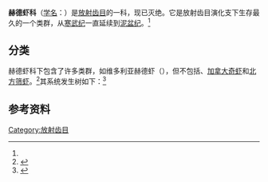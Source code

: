 {{Automatic taxobox
|taxon=Hurdiidae
|fossil_range={{Fossil range|521|400|reference=<ref name=Cambroraster2020>{{Cite journal|last=Liu|first=Yu|last2=Lerosey-Aubril|first2=Rudy|last3=Audo|first3=Denis|last4=Zhai|first4=Dayou|last5=Mai|first5=Huijuan|last6=Ortega-Hernández|first6=Javier|title=Occurrence of the eudemersal radiodont Cambroraster in the early Cambrian Chengjiang Lagerstätte and the diversity of hurdiid ecomorphotypes|url=https://www.cambridge.org/core/journals/geological-magazine/article/occurrence-of-the-eudemersal-radiodont-cambroraster-in-the-early-cambrian-chengjiang-lagerstatte-and-the-diversity-of-hurdiid-ecomorphotypes/D4AD12D56D158EC7AFD9ACBA499B6A7C|journal=Geological Magazine|pages=1–7|language=en|doi=10.1017/S0016756820000187|issn=0016-7568|access-date=2020-07-05|archive-date=2020-09-18|archive-url=https://web.archive.org/web/20200918104849/https://www.cambridge.org/core/journals/geological-magazine/article/occurrence-of-the-eudemersal-radiodont-cambroraster-in-the-early-cambrian-chengjiang-lagerstatte-and-the-diversity-of-hurdiid-ecomorphotypes/D4AD12D56D158EC7AFD9ACBA499B6A7C|dead-url=no}}</ref><ref name=Kuhl2009>{{cite journal |author=Gabriele Kühl, Derek E. G. Briggs & Jes Rust |year=2009 |title=A great-appendage arthropod with a radial mouth from the Lower Devonian Hunsrück Slate, Germany |journal=[[Science_(journal)|Science]] |volume=323 |issue=5915 |pages=771–773 |pmid=19197061 |doi=10.1126/science.1166586 |bibcode=2009Sci...323..771K}}</ref>}}
|image=20191212 Hurdiidae Aegirocassis Peytoia Laggania Hurdia.png
|authority=Vinther ''et al.'', 2014
|subdivision_ranks = [[科_(生物)|科]]
|subdivision =
*{{tsl|en|Aegirocassis|海神盔虾属}} ''Aegirocassis''
*{{tsl|en|Peytoia infercambriensis|皮托虾属}} ''Peytoia''
*{{tsl|en|Schinderhannes (genus)|大鰭盔蝦屬}} ''Schinderhannes''
*{{tsl|en|Hurdia|赫德虾属}} ''Hurdia''
*{{tsl|en|Ursulinacaris|小熊蝦屬}} ''Ursulinacaris''
*{{tsl|en|Stanleycaris|史丹利虾属}} ''Stanleycaris''
*[[帕凡特蝦屬|帕凡特蝦屬]] ''Pahvantia''
*{{tsl|en|Cambroraster|显爪虾属}} ''Cambroraster''
*[[鄭和蝦屬|鄭和蝦屬]] ''Zhenghecaris''<ref name=":1">{{Cite journal|title=A new hurdiid radiodont from the Burgess Shale evinces the exploitation of Cambrian infaunal food sources|last=Moysiuk|first=J.|last2=Caron|first2=J.-B.|journal=''Proceedings of the Royal Society B: Biological Sciences''|issue=1908|doi=10.1098/rspb.2019.1079|year=2019|volume=286|pages=20191079|pmc=6710600|pmid=31362637}}</ref>（有爭議）
}}
'''赫德虾科'''（[[学名|学名]]：{{sname|Hurdiidae}}）是[[放射齿目|放射齿目]]的一科，现已灭绝。它是放射齿目演化支下生存最久的一个类群，从[[寒武纪|寒武纪]]一直延续到[[泥盆纪|泥盆纪]]。<ref name="vinther2014"/>

==分类==
赫德虾科下包含了许多类群，如维多利亚赫德虾（{{lang-xm|Hurdia victoria}}），但不包括{{tsl|en|Amplectobelua symbrachiata|双肢抱怪虫}}、[[加拿大奇虾|加拿大奇虾]]和[[北方筛虾|北方筛虾]]。<ref name="vinther2014">{{cite journal |first=Jakob |last=Vinther |first2=Martin |last2=Stein |first3=Nicholas R. |last3=Longrich |first4=David A. T. |last4=Harper |authorlink4=David Harper (palaeontologist) |year=2014 |title=A suspension-feeding anomalocarid from the Early Cambrian |journal=[[Nature_(journal)|Nature]] |volume=507 |issue=7493 |pages=496–499 |doi=10.1038/nature13010 |pmid=24670770 |url=http://dro.dur.ac.uk/21270/1/21270.pdf |access-date=2020-06-28 |archive-date=2021-01-22 |archive-url=https://web.archive.org/web/20210122084147/https://dro.dur.ac.uk/21270/1/21270.pdf |dead-url=no }}</ref>其系统发生树如下：<ref name=vanroy2015>{{cite journal |first=Peter |last=Van Roy |first2=Allison C. |last2=Daley |first3=Derek E. G. |last3=Briggs |year=2015 |title=Anomalocaridid trunk limb homology revealed by a giant filter-feeder with paired flaps |journal=[[Nature_(journal)|Nature]] |doi=10.1038/nature14256 |volume=522 |issue=7554 |pages=77–80 |pmid=25762145}}</ref>
{{clade
|label1=赫德虾科''Hurdiidae''
|1={{clade
|1=Fezouata hurdiid appendage
|2={{clade
|1={{tsl|en|Schinderhannes bartelsi|巴氏大鰭盔蝦}} ''Schinderhannes bartelsi''
|2={{tsl|en|Peytoia nathorsti|纳氏皮托虾}} ''Peytoia nathorsti''
|3=未定种皮托虾 cf. ''Peytoia'' Balang
|4=本莫拉海神盔虾 ''Aegirocassis benmoulae''
|5={{clade
|1={{clade
|1=维多利亚赫德虾 ''Hurdia victoria''
|2=未定种赫德虾 ''Hurdia cf. victoria''
}}
|2={{clade
|1=大耙史坦利虾  ''Stanleycaris hirpex''
|2={{clade
|1=Hurdia sp. Utah
|2=未定种赫德虾 Hurdia sp. Burgess
}}
}}
}}
}}
}}
}}

==参考资料==
{{Reflist}}
{{放射齒目}}
{{Taxonbar|from=Q19587147}}

[[Category:放射齿目|Category:放射齿目]]